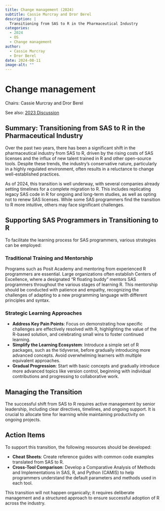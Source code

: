 ```yaml
---
title: Change management (2024)
subtitle: Cassie Murcray and Dror Berel 
description: |
  Transitioning from SAS to R in the Pharmaceutical Industry
categories:
  - 2024
  - OS
  - Change management
author: 
  - Cassie Murcray
  - Dror Berel 
date: 2024-08-11
image-alt: ""
---
```


# Change management

Chairs: Cassie Murcray and Dror Berel 

See also: [2023 Discussion](/docs/summit/posts/2023-change-mgt.html)

## Summary: Transitioning from SAS to R in the Pharmaceutical Industry

Over the past two years, there has been a significant shift in the pharmaceutical industry from SAS to R, driven by the rising costs of SAS licenses and the influx of new talent trained in R and other open-source tools. Despite these trends, the industry’s conservative nature, particularly in a highly regulated environment, often results in a reluctance to change well-established practices.

As of 2024, this transition is well underway, with several companies already setting timelines for a complete migration to R. This includes replicating legacy SAS code in R for ongoing and long-term studies, as well as opting not to renew SAS licenses. While some SAS programmers find the transition to R more intuitive, others may face significant challenges.

## Supporting SAS Programmers in Transitioning to R

To facilitate the learning process for SAS programmers, various strategies can be employed:

### Traditional Training and Mentorship
Programs such as Posit Academy and mentoring from experienced R programmers are essential. Large organizations often establish Centers of Excellence, where a designated "R floating buddy" mentors SAS programmers throughout the various stages of learning R. This mentorship should be conducted with patience and empathy, recognizing the challenges of adapting to a new programming language with different principles and syntax.

### Strategic Learning Approaches

- **Address Key Pain Points**: Focus on demonstrating how specific challenges are effectively resolved with R, highlighting the value of the R-based solution, and celebrating small wins to foster continued learning.
- **Simplify the Learning Ecosystem**: Introduce a simple set of R packages, such as the tidyverse, before gradually introducing more advanced concepts. Avoid overwhelming learners with multiple equivalent approaches.
- **Gradual Progression**: Start with basic concepts and gradually introduce more advanced topics like version control, beginning with individual contributions and progressing to collaborative work.

## Managing the Transition

The successful shift from SAS to R requires active management by senior leadership, including clear directives, timelines, and ongoing support. It is crucial to allocate time for learning while maintaining productivity on ongoing projects.

## Action Items

To support this transition, the following resources should be developed:

- **Cheat Sheets**: Create reference guides with common code examples translated from SAS to R.
- **Cross-Tool Comparison**: Develop a Comparative Analysis of Methods and Implementations in SAS, R, and Python (CAMIS) to help programmers understand the default parameters and methods used in each tool.

This transition will not happen organically; it requires deliberate management and a structured approach to ensure successful adoption of R across the industry.
